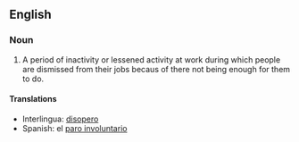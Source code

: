 ==English==

===Noun===
#A period of inactivity or lessened activity at work during which people are dismissed from their jobs becaus of there not being enough for them to do.

====Translations====
*Interlingua: [[disopero]]
*Spanish: el [[paro involuntario]]